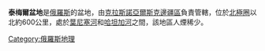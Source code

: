 '''泰梅爾盆地'''是[[俄羅斯|俄羅斯]]的盆地，由[[克拉斯諾亞爾斯克邊疆區|克拉斯諾亞爾斯克邊疆區]]負責管轄，位於[[北極圈|北極圈]]以北約600公里，處於[[葉尼塞河|葉尼塞河]]和[[哈坦加河|哈坦加河]]之間，該地區人煙稀少。

{{Russia-geo-stub}}
[[Category:俄羅斯地理|Category:俄羅斯地理]]